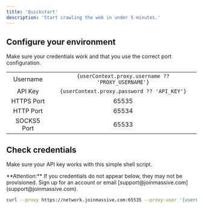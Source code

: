 ```yaml
---
title: 'Quickstart'
description: 'Start crawling the web in under 5 minutes.'
---
```


## Configure your environment

Make sure your credentials work and that you use the correct port configuration.

| | |
| :---: | :---: |
| Username    | `{userContext.proxy.username ?? 'PROXY_USERNAME'}` |
| API Key     | `{userContext.proxy.password ?? 'API_KEY'}` |
| HTTPS Port  | 65535 |
| HTTP Port   | 65534 |
| SOCKS5 Port | 65533 |

## Check credentials

Make sure your API key works with this simple shell script.

<Info>
  **Attention:** If you credentials do not appear below, they may not be provisioned. Sign up for an account or email [support@joinmassive.com](support@joinmassive.com).
</Info>

```bash
curl --proxy https://network.joinmassive.com:65535 --proxy-user '{userContext.proxy.username ?? 'PROXY_USERNAME'}:{userContext.proxy.password ?? 'API_KEY'}' https://cloudflare.com/cdn-cgi/trace
```
